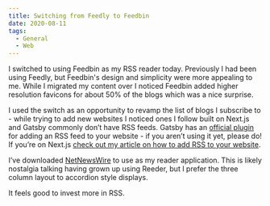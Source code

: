 ```yaml
---
title: Switching from Feedly to Feedbin
date: 2020-08-11
tags:
  - General
  - Web
---
```


I switched to using Feedbin as my RSS reader today. Previously I had been using Feedly, but Feedbin's design and simplicity were more appealing to me. While I migrated my content over I noticed Feedbin added higher resolution favicons for about 50% of the blogs which was a nice surprise.

I used the switch as an opportunity to revamp the list of blogs I subscribe to - while trying to add new websites I noticed ones I follow built on Next.js and Gatsby commonly don’t have RSS feeds. Gatsby has an [official plugin](https://github.com/gatsbyjs/gatsby/tree/master/packages/gatsby-plugin-feed) for adding an RSS feed to your website - if you aren’t using it yet, please do! If you’re on Next.js [check out my article on how to add RSS to your website](https://ianmitchell.dev/blog/building-a-nextjs-blog-rss).

I’ve downloaded [NetNewsWire](https://ranchero.com/netnewswire/) to use as my reader application. This is likely nostalgia talking having grown up using Reeder, but I prefer the three column layout to accordion style displays.

It feels good to invest more in RSS.
